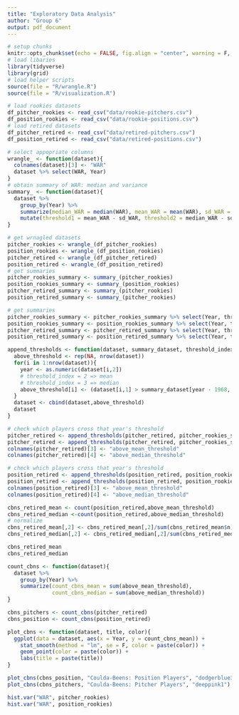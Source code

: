 ```yaml
---
title: "Exploratory Data Analysis"
author: "Group 6"
output: pdf_document
---
```


```r
# setup chunks
knitr::opts_chunk$set(echo = FALSE, fig.align = "center", warning = F, message = F)
# load libaries
library(tidyverse)
library(grid)
# load helper scripts
source(file = "R/wrangle.R")
source(file = "R/visualization.R")
```

```r
# load rookies datasets
df_pitcher_rookies <- read_csv("data/rookie-pitchers.csv")
df_position_rookies <- read_csv("data/rookie-positions.csv")
# load retired datasets
df_pitcher_retired <- read_csv("data/retired-pitchers.csv")
df_position_retired <- read_csv("data/retired-positions.csv")
```

```r
# select appopriate columns
wrangle_ <- function(dataset){
  colnames(dataset)[3] <- "WAR"
  dataset %>% select(WAR, Year)
}
# obtain summary of WAR: median and variance
summary_ <- function(dataset){
  dataset %>% 
    group_by(Year) %>%
    summarize(median_WAR = median(WAR), mean_WAR = mean(WAR), sd_WAR = sqrt(var(WAR))) %>%
    mutate(threshold1 = mean_WAR - sd_WAR, threshold2 = median_WAR - sd_WAR)
}
```

```r
# get wrnagled datasets
pitcher_rookies <- wrangle_(df_pitcher_rookies)
position_rookies <- wrangle_(df_position_rookies)
pitcher_retired <- wrangle_(df_pitcher_retired)
position_retired <- wrangle_(df_position_retired)
# get summaries
pitcher_rookies_summary <- summary_(pitcher_rookies)
position_rookies_summary <- summary_(position_rookies)
pitcher_retired_summary <- summary_(pitcher_rookies)
position_retired_summary <- summary_(pitcher_rookies)
```

```r
# get summaries
pitcher_rookies_summary <- pitcher_rookies_summary %>% select(Year, threshold1, threshold2)
position_rookies_summary <- position_rookies_summary %>% select(Year, threshold1, threshold2)
pitcher_retired_summary <- pitcher_retired_summary %>% select(Year, threshold1, threshold2)
position_retired_summary <- position_retired_summary %>% select(Year, threshold1, threshold2)
```


```r
append_thresholds <- function(dataset, summary_dataset, threshold_index){
  above_threshold <- rep(NA, nrow(dataset))
  for(i in 1:nrow(dataset)){
    year <- as.numeric(dataset[i,2])
    # threshold_index = 2 => mean
    # threshold_index = 3 => median
    above_threshold[i] <- (dataset[i,1] > summary_dataset[year - 1968, threshold_index])
  }
  dataset <- cbind(dataset,above_threshold)
  dataset
}
```

```r
# check which players cross that year's threshold
pitcher_retired <- append_thresholds(pitcher_retired, pitcher_rookies_summary, 2)
pitcher_retired <- append_thresholds(pitcher_retired, pitcher_rookies_summary, 3)
colnames(pitcher_retired)[3] <- "above_mean_threshold"
colnames(pitcher_retired)[4] <- "above_median_threshold"
```

```r
# check which players cross that year's threshold
position_retired <- append_thresholds(position_retired, position_rookies_summary, 2)
position_retired <- append_thresholds(position_retired, position_rookies_summary, 3)
colnames(position_retired)[3] <- "above_mean_threshold"
colnames(position_retired)[4] <- "above_median_threshold"
```

```r
cbns_retired_mean <- count(position_retired,above_mean_threshold)
cbns_retired_median <-count(position_retired,above_median_threshold)
# normalize
cbns_retired_mean[,2] <- cbns_retired_mean[,2]/sum(cbns_retired_mean$n)
cbns_retired_median[,2] <- cbns_retired_median[,2]/sum(cbns_retired_median$n)
```

```r
cbns_retired_mean
cbns_retired_median
```

```r
count_cbns <- function(dataset){
  dataset %>% 
    group_by(Year) %>%
    summarize(count_cbns_mean = sum(above_mean_threshold), 
              count_cbns_median = sum(above_median_threshold))
}
```

```r
cbns_pitchers <- count_cbns(pitcher_retired)
cbns_position <- count_cbns(position_retired)
```

```r
plot_cbns <- function(dataset, title, color){
  ggplot(data = dataset, aes(x = Year, y = count_cbns_mean)) + 
    stat_smooth(method = "lm", se = F, color = paste(color)) +
    geom_point(color = paste(color)) +
    labs(title = paste(title))
}
```

```r
plot_cbns(cbns_position, "Coulda-Beens: Position Players", "dodgerblue3")
plot_cbns(cbns_pitchers, "Coulda-Beens: Pitcher Players", "deeppink1")
```



```r
hist.var("WAR", pitcher_rookies)
hist.var("WAR", position_rookies)
```





